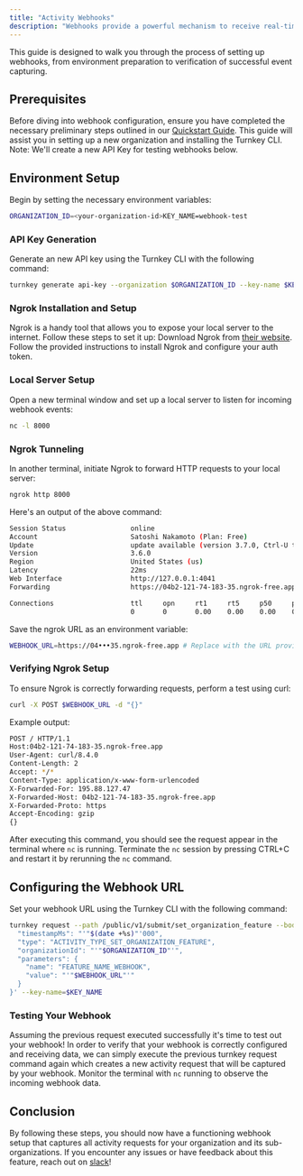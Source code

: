 ```yaml
---
title: "Activity Webhooks"
description: "Webhooks provide a powerful mechanism to receive real-time notifications about activity requests in your Turnkey organization. Additionally, you'll be able to receive all activity requests for both the parent organization and all its child organizations. This functionality can be enabled via the organization feature capabilities of our platform, as detailed in the section on [organization features](/concepts/organizations#features)."
---
```


This guide is designed to walk you through the process of setting up webhooks, from environment preparation to verification of successful event capturing.

## Prerequisites

Before diving into webhook configuration, ensure you have completed the necessary preliminary steps outlined in our [Quickstart Guide](/getting-started/quickstart#create-your-turnkey-organization). This guide will assist you in setting up a new organization and installing the Turnkey CLI. Note: We'll create a new API Key for testing webhooks below.

## Environment Setup

Begin by setting the necessary environment variables:

```bash
ORGANIZATION_ID=<your-organization-id>KEY_NAME=webhook-test
```

### API Key Generation

Generate an new API key using the Turnkey CLI with the following command:

```bash
turnkey generate api-key --organization $ORGANIZATION_ID --key-name $KEY_NAME
```

### Ngrok Installation and Setup

Ngrok is a handy tool that allows you to expose your local server to the internet. Follow these steps to set it up:
<Steps>
  <Step>
 Download Ngrok from [their website](https://ngrok.com/download).
 </Step>
 <Step>
 Follow the provided instructions to install Ngrok and configure your auth token.
 </Step>
</Steps>

### Local Server Setup

Open a new terminal window and set up a local server to listen for incoming webhook events:

```bash
nc -l 8000
```

### Ngrok Tunneling

In another terminal, initiate Ngrok to forward HTTP requests to your local server:

```bash
ngrok http 8000
```

Here's an output of the above command:

```bash
Session Status                online
Account                       Satoshi Nakamoto (Plan: Free)
Update                        update available (version 3.7.0, Ctrl-U to update)
Version                       3.6.0
Region                        United States (us)
Latency                       22ms
Web Interface                 http://127.0.0.1:4041
Forwarding                    https://04b2-121-74-183-35.ngrok-free.app -> http://localhost:8000

Connections                   ttl     opn     rt1     rt5     p50     p90
                              0       0       0.00    0.00    0.00    0.00
```

Save the ngrok URL as an environment variable:

```bash
WEBHOOK_URL=https://04•••35.ngrok-free.app # Replace with the URL provided by ngrok
```

### Verifying Ngrok Setup

To ensure Ngrok is correctly forwarding requests, perform a test using curl:

```bash
curl -X POST $WEBHOOK_URL -d "{}"
```

Example output:

```bash
POST / HTTP/1.1
Host:04b2-121-74-183-35.ngrok-free.app
User-Agent: curl/8.4.0
Content-Length: 2
Accept: */*
Content-Type: application/x-www-form-urlencoded
X-Forwarded-For: 195.88.127.47
X-Forwarded-Host: 04b2-121-74-183-35.ngrok-free.app
X-Forwarded-Proto: https
Accept-Encoding: gzip
{}
```

After executing this command, you should see the request appear in the terminal where `nc` is running. Terminate the `nc` session by pressing CTRL+C and restart it by rerunning the `nc` command.

## Configuring the Webhook URL

Set your webhook URL using the Turnkey CLI with the following command:

```bash
turnkey request --path /public/v1/submit/set_organization_feature --body '{
  "timestampMs": "'"$(date +%s)"'000",
  "type": "ACTIVITY_TYPE_SET_ORGANIZATION_FEATURE",
  "organizationId": "'"$ORGANIZATION_ID"'",
  "parameters": {
    "name": "FEATURE_NAME_WEBHOOK",
    "value": "'"$WEBHOOK_URL"'"
  }
}' --key-name=$KEY_NAME
```

### Testing Your Webhook

Assuming the previous request executed successfully it's time to test out your webhook! In order to verify that your webhook is correctly configured and receiving data, we can simply execute the previous turnkey request command again which creates a new activity request that will be captured by your webhook. Monitor the terminal with `nc` running to observe the incoming webhook data.

## Conclusion

By following these steps, you should now have a functioning webhook setup that captures all activity requests for your organization and its sub-organizations. If you encounter any issues or have feedback about this feature, reach out on [slack](https://join.slack.com/t/clubturnkey/shared_invite/zt-2837d2isy-gbH60kJ~XnXSSFHiqVOrqw)!
